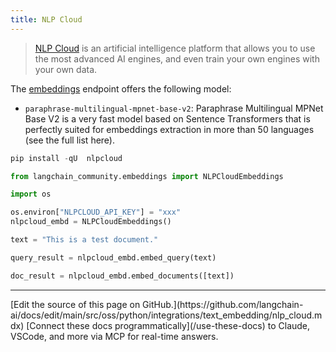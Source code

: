 ```yaml
---
title: NLP Cloud
---
```


>[NLP Cloud](https://docs.nlpcloud.com/#introduction) is an artificial intelligence platform that allows you to use the most advanced AI engines, and even train your own engines with your own data.

The [embeddings](https://docs.nlpcloud.com/#embeddings) endpoint offers the following model:

* `paraphrase-multilingual-mpnet-base-v2`: Paraphrase Multilingual MPNet Base V2 is a very fast model based on Sentence Transformers that is perfectly suited for embeddings extraction in more than 50 languages (see the full list here).

```python
pip install -qU  nlpcloud
```

```python
from langchain_community.embeddings import NLPCloudEmbeddings
```

```python
import os

os.environ["NLPCLOUD_API_KEY"] = "xxx"
nlpcloud_embd = NLPCloudEmbeddings()
```

```python
text = "This is a test document."
```

```python
query_result = nlpcloud_embd.embed_query(text)
```

```python
doc_result = nlpcloud_embd.embed_documents([text])
```

---

<Callout icon="pen-to-square" iconType="regular">
    [Edit the source of this page on GitHub.](https://github.com/langchain-ai/docs/edit/main/src/oss/python/integrations/text_embedding/nlp_cloud.mdx)
</Callout>
<Tip icon="terminal" iconType="regular">
    [Connect these docs programmatically](/use-these-docs) to Claude, VSCode, and more via MCP for    real-time answers.
</Tip>
